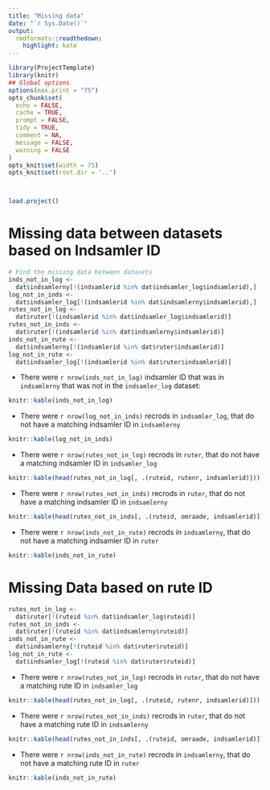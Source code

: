 ```yaml
---
title: "Missing data"
date: "`r Sys.Date()`"
output:
  rmdformats::readthedown:
    highlight: kate
---
```



```r

library(ProjectTemplate)
library(knitr)
## Global options
options(max.print = "75")
opts_chunk$set(
  echo = FALSE,
  cache = TRUE,
  prompt = FALSE,
  tidy = TRUE,
  comment = NA,
  message = FALSE,
  warning = FALSE
)
opts_knit$set(width = 75)
opts_knit$set(root.dir = '..')




```

```r
load.project()
```






# Missing data between datasets based on Indsamler ID


```r
# Find the missing data between datasets
inds_not_in_log <-
  dat$indsamlerny[!(indsamlerid %in% dat$indsamler_log$indsamlerid),]
log_not_in_inds <-
  dat$indsamler_log[!(indsamlerid %in% dat$indsamlerny$indsamlerid),]
rutes_not_in_log <-
  dat$ruter[!(indsamlerid %in% dat$indsamler_log$indsamlerid)]
rutes_not_in_inds <-
  dat$ruter[!(indsamlerid %in% dat$indsamlerny$indsamlerid)]
inds_not_in_rute <-
  dat$indsamlerny[!(indsamlerid %in% dat$ruter$indsamlerid)]
log_not_in_rute <-
  dat$indsamler_log[!(indsamlerid %in% dat$ruter$indsamlerid)]

```


 * There were `r nrow(inds_not_in_log)` indsamler ID that was in `indsamlerny` that was not in the `indsamler_log` dataset:
```r
knitr::kable(inds_not_in_log)
```
 
 * There were `r nrow(log_not_in_inds)` recrods in `indsamler_log`, that do not have a matching indsamler ID in `indsamlerny`
```r
knitr::kable(log_not_in_inds)
```


 * There were `r nrow(rutes_not_in_log)` recrods in `ruter`, that do not have a matching indsamler ID in `indsamler_log`
```r
knitr::kable(head(rutes_not_in_log[, .(ruteid, rutenr, indsamlerid)]))
```

* There were `r nrow(rutes_not_in_inds)` recrods in `ruter`, that do not have a matching indsamler ID in `indsamlerny`
```r
knitr::kable(head(rutes_not_in_inds[, .(ruteid, omraade, indsamlerid)]))
```

* There were `r nrow(inds_not_in_rute)` recrods in `indsamlerny`, that do not have a matching indsamler ID in `ruter`
```r
knitr::kable(inds_not_in_rute)
```


# Missing Data based on rute ID
```r

rutes_not_in_log <-
  dat$ruter[!(ruteid %in% dat$indsamler_log$ruteid)]
rutes_not_in_inds <-
  dat$ruter[!(ruteid %in% dat$indsamlerny$ruteid)]
inds_not_in_rute <-
  dat$indsamlerny[!(ruteid %in% dat$ruter$ruteid)]
log_not_in_rute <-
  dat$indsamler_log[!(ruteid %in% dat$ruter$ruteid)]

```


 * There were `r nrow(rutes_not_in_log)` recrods in `ruter`, that do not have a matching rute ID in `indsamler_log`
```r
knitr::kable(head(rutes_not_in_log[, .(ruteid, rutenr, indsamlerid)]))
```

* There were `r nrow(rutes_not_in_inds)` recrods in `ruter`, that do not have a matching rute ID in `indsamlerny`
```r
knitr::kable(head(rutes_not_in_inds[, .(ruteid, omraade, indsamlerid)]))
```

* There were `r nrow(inds_not_in_rute)` recrods in `indsamlerny`, that do not have a matching rute ID in `ruter`
```r
knitr::kable(inds_not_in_rute)
```
